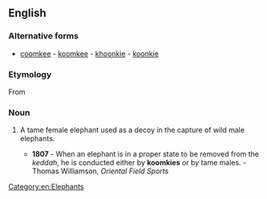 ==English==

===Alternative forms===
* [[coomkee]] - [[koomkee]] - [[khoonkie]] - [[koonkie]]

===Etymology===
From {{etyl|bn}}

===Noun===
{{en-noun}}
# {{context|technical term}} A tame female elephant used as a decoy in the capture of wild male elephants.
#*'''1807''' - When an elephant is in a proper state to be removed from the ''keddah'', he is conducted either by '''koomkies''' or by tame males. - Thomas Williamson, ''Oriental Field Sports''

[[Category:en:Elephants]]